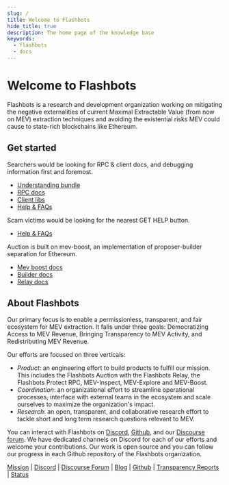 ```yaml
---
slug: /
title: Welcome to Flashbots
hide_title: true
description: The home page of the knowledge base
keywords:
  - flashbots
  - docs
---
```



# Welcome to Flashbots

Flashbots is a research and development organization working on mitigating the negative externalities of current Maximal Extractable Value (from now on MEV) extraction techniques and avoiding the existential risks MEV could cause to state-rich blockchains like Ethereum.

## Get started

<Grid>
<GridBlock symbol="I." title="Searchers">

Searchers would be looking for RPC & client docs, and debugging information first and foremost.

- [Understanding bundle](#)<br/>
- [RPC docs](#)<br/>
- [Client libs](#)<br/>
- [Help & FAQs](#)

</GridBlock>
<GridBlock symbol="II." title="Eth Users">

Scam victims would be looking for the nearest GET HELP button.

- [Help & FAQs](#)

</GridBlock>
<GridBlock symbol="III." title="Validators, Builders & Relayers">

Auction is built on mev-boost, an implementation of proposer-builder separation for Ethereum.

- [Mev boost docs](#)<br/>
- [Builder docs](#)<br/>
- [Relay docs](#)

</GridBlock>
</Grid>

## About Flashbots

Our primary focus is to enable a permissionless, transparent, and fair ecosystem for MEV extraction. It falls under three goals: Democratizing Access to MEV Revenue, Bringing Transparency to MEV Activity, and Redistributing MEV Revenue.

Our efforts are focused on three verticals:

- *Product*: an engineering effort to build products to fulfill our mission. This includes the Flashbots Auction with the Flashbots Relay, the Flashbots Protect RPC, MEV-Inspect, MEV-Explore and MEV-Boost.
- *Coordination*: an organizational effort to streamline operational processes, interface with external teams in the ecosystem and scale ourselves to maximize the organization's impact.
- *Research*: an open, transparent, and collaborative research effort to tackle short and long term research questions relevant to MEV.

You can interact with Flashbots on [Discord](https://discord.gg/7hvTycdNcK), [Github](https://github.com/flashbots/pm), and our [Discourse forum](https://collective.flashbots.net/). We have dedicated channels on Discord for each of our efforts and welcome your contributions. Our work is open source and you can follow our progress in each Github repository of the Flashbots organization.

[Mission](https://writings.flashbots.net/writings/frontrunning-mev-crisis) | [Discord](https://discord.gg/7hvTycdNcK) | [Discourse Forum](https://collective.flashbots.net/) | [Blog](https://writings.flashbots.net) | [Github](https://github.com/flashbots/pm) | [Transparency Reports](https://writings.flashbots.net/writings/tags/transparency-report) | [Status](https://status.flashbots.net)
